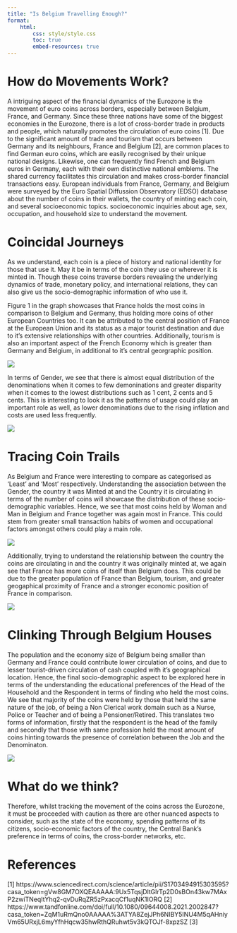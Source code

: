 ```yaml
---
title: "Is Belgium Travelling Enough?"
format:
    html:
        css: style/style.css
        toc: true
        embed-resources: true
---
```


# How do Movements Work?

A intriguing aspect of the financial dynamics of the Eurozone is the movement of euro coins across borders, especially between Belgium, France, and Germany. Since these three nations have some of the biggest economies in the Eurozone, there is a lot of cross-border trade in products and people, which naturally promotes the circulation of euro coins [1]. Due to the significant amount of trade and tourism that occurs between Germany and its neighbours, France and Belgium [2], are common places to find German euro coins, which are easily recognised by their unique national designs. Likewise, one can frequently find French and Belgium euros in Germany, each with their own distinctive national emblems. The shared currency facilitates this circulation and makes cross-border financial transactions easy. European individuals from France, Germany, and Belgium were surveyed by the Euro Spatial Diffussion Observatory (EDSO) database about the number of coins in their wallets, the country of minting each coin, and several socioeconomic topics. socioeconomic inquiries about age, sex, occupation, and household size to understand the movement. 

# Coincidal Journeys 

As we understand, each coin is a piece of history and national identity for those that use it. May it be in terms of the coin they use or wherever it is minted in. Though these coins traverse borders revealing the underlying dynamics of trade, monetary policy, and international relations, they can also give us the socio-demographic information of who use it. 

Figure 1 in the graph showcases that France holds the most coins in comparison to Belgium and Germany, thus holding more coins of other European Countries too. It can be attributed to the central position of France at the European Union and its status as a major tourist destination and due to it's extensive relationships with other countries. Additionally, tourism is also an important aspect of the French Economy which is greater than Germany and Belgium, in additional to it's central georgraphic position. 


![](imgs/1.png)

In terms of Gender, we see that there is almost equal distribution of the denominations when it comes to few demoninations and greater disparity when it comes to the lowest distributions such as 1 cent, 2 cents and 5 cents. This is interesting to look it as the patterns of usage could play an important role as well, as lower denominations due to the rising inflation and costs are used less frequently.

![](imgs/2.png)


# Tracing Coin Trails

As Belgium and France were interesting to compare as categorised as 'Least' and 'Most' respectively. Understanding the association between the Gender, the country it was Minted at and the Country it is circulating in terms of the number of coins will showcase the distribution of these socio-demographic variables. Hence, we see that most coins held by Woman and Man in Belgium and France together was again most in France. This could stem from greater small transaction habits of women and occupational factors amongst others could play a main role. 

![](imgs/3.png)

Additionally, trying to understand the relationship between the country the coins are circulating in and the country it was originally minted at, we again see that France has more coins of itself than Belgium does. This could be due to the greater population of France than Belgium, tourism, and greater geogaphical proximity of France and a stronger economic position of France in comparison.

![](imgs/4.png)

# Clinking Through Belgium Houses

The population and the economy size of Belgium being smaller than Germany and France could contribute lower circulation of coins, and due to lesser tourist-driven circulation of cash coupled with it's geographical location. Hence, the final socio-demographic aspect to be explored here in terms of the understanding the educational preferences of the Head of the Household and the Respondent in terms of finding who held the most coins. We see that majority of the coins were held by those that held the same nature of the job, of being a Non Clerical work domain such as a Nurse, Police or Teacher and of being a Pensioner/Retired. This translates two forms of information, firstly that the respondent is the head of the family and secondly that those with same profession held the most amount of coins hinting towards the presence of correlation between the Job and the Denominaton. 

![](imgs/5.png)

# What do we think?

Therefore, whilst tracking the movement of the coins across the Eurozone, it must be proceeded with caution as there are other nuanced aspects to consider, such as the state of the economy, spending patterns of its citizens, socio-economic factors of the country, the Central Bank's preference in terms of coins, the cross-border networks, etc. 

# References

[1] https://www.sciencedirect.com/science/article/pii/S1703494915303595?casa_token=gVw8GM7OXQEAAAAA:9Ux5TqsjDltGlrTp2D0sBOn43kw7MAxP2zwiTNeqItYhq2-qvDuRqZR5zPxacqCf1uqNK1IORQ
[2] https://www.tandfonline.com/doi/full/10.1080/09644008.2021.2002847?casa_token=ZqM1uRmQno0AAAAA%3ATYA8ZejJPh6NIBY5INU4M5qAHniyVm65URxjL6myYfhHqcw35hwRthQRuhwt5v3kQTOJf-8xpzSZ
[3] 


